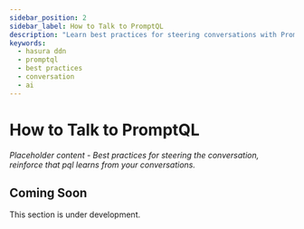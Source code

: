 ```yaml
---
sidebar_position: 2
sidebar_label: How to Talk to PromptQL
description: "Learn best practices for steering conversations with PromptQL and how it learns from your interactions."
keywords:
  - hasura ddn
  - promptql
  - best practices
  - conversation
  - ai
---
```


# How to Talk to PromptQL

_Placeholder content - Best practices for steering the conversation, reinforce that pql learns from your conversations._

## Coming Soon

This section is under development.
